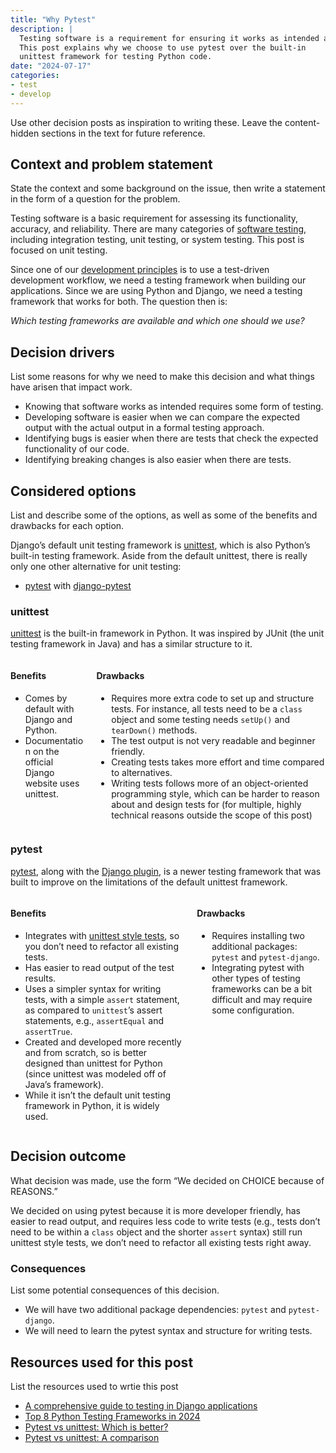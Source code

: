 ```yaml
---
title: "Why Pytest"
description: |
  Testing software is a requirement for ensuring it works as intended and because we use a test-driven development workflow.  
  This post explains why we choose to use pytest over the built-in 
  unittest framework for testing Python code.
date: "2024-07-17"
categories:
- test
- develop
---
```


::: content-hidden
Use other decision posts as inspiration to writing these. Leave the
content-hidden sections in the text for future reference.
:::

## Context and problem statement

::: content-hidden
State the context and some background on the issue, then write a
statement in the form of a question for the problem.
:::

Testing software is a basic requirement for assessing its functionality,
accuracy, and reliability. There are many categories of [software
testing](https://en.wikipedia.org/wiki/Software_testing), including
integration testing, unit testing, or system testing. This post is
focused on unit testing.

Since one of our [development
principles](https://design.seedcase-project.org/style/development) is to
use a test-driven development workflow, we need a testing framework when
building our applications. Since we are using Python and Django, we need
a testing framework that works for both. The question then is:

*Which testing frameworks are available and which one should we use?*

## Decision drivers

::: content-hidden
List some reasons for why we need to make this decision and what things
have arisen that impact work.
:::

-   Knowing that software works as intended requires some form of
    testing.
-   Developing software is easier when we can compare the expected
    output with the actual output in a formal testing approach.
-   Identifying bugs is easier when there are tests that check the
    expected functionality of our code.
-   Identifying breaking changes is also easier when there are tests.

## Considered options

::: content-hidden
List and describe some of the options, as well as some of the benefits
and drawbacks for each option.
:::

Django's default unit testing framework is
[unittest](https://docs.python.org/3/library/unittest.html), which is
also Python's built-in testing framework. Aside from the default
unittest, there is really only one other alternative for unit testing:

-   [pytest](https://docs.pytest.org/en/8.2.x/) with
    [django-pytest](https://pytest-django.readthedocs.io/en/latest/)

### unittest

[unittest](https://docs.python.org/3/library/unittest.html) is the
built-in framework in Python. It was inspired by JUnit (the unit testing
framework in Java) and has a similar structure to it.

::::: columns
::: column
#### Benefits

-   Comes by default with Django and Python.
-   Documentation on the official Django website uses unittest.
:::

::: column
#### Drawbacks

-   Requires more extra code to set up and structure tests. For instance,
    all tests need to be a `class` object and some testing needs
    `setUp()` and `tearDown()` methods.
-   The test output is not very readable and beginner friendly.
-   Creating tests takes more effort and time compared to alternatives.
-   Writing tests follows more of an object-oriented programming style,
    which can be harder to reason about and design tests for 
    (for multiple, highly technical reasons outside the scope of
    this post)
:::
:::::

### pytest

[pytest](https://docs.pytest.org/en/8.2.x/), along with the [Django
plugin](https://pytest-django.readthedocs.io/en/latest/), is a newer
testing framework that was built to improve on the limitations of the
default unittest framework.

::::: columns
::: column
#### Benefits

-   Integrates with [unittest style
    tests](https://docs.pytest.org/en/7.1.x/how-to/unittest.html), so you
    don't need to refactor all existing tests.
-   Has easier to read output of the test results.
-   Uses a simpler syntax for writing tests, with a simple `assert`
    statement, as compared to `unittest`'s assert statements, e.g., `assertEqual` and `assertTrue`.
-   Created and developed more recently and from scratch, so is better
    designed than unittest for Python (since unittest was modeled off of Java's framework).
-   While it isn't the default unit testing framework in Python, it is
    widely used.
:::

::: column
#### Drawbacks

-   Requires installing two additional packages: `pytest` and
    `pytest-django`.
-   Integrating pytest with other types of testing frameworks can be
		a bit difficult and may require some configuration.
:::
:::::

## Decision outcome

::: content-hidden
What decision was made, use the form "We decided on CHOICE because of
REASONS."
:::

We decided on using pytest because it is more developer friendly, has easier
to read output, and requires less code to write tests (e.g., tests don't need to be within a `class` object and the shorter `assert` syntax)
still run unittest style tests, we don't need to refactor all existing
tests right away.

### Consequences

::: content-hidden
List some potential consequences of this decision.
:::

-   We will have two additional package dependencies: `pytest` and
    `pytest-django`.
-   We will need to learn the pytest syntax and structure for writing
    tests.

## Resources used for this post

::: content-hidden
List the resources used to wrtie this post
:::

-   [A comprehensive guide to testing in Django
    applications](https://atharvashah.netlify.app/posts/tech/django-testing-guide/)
-   [Top 8 Python Testing Frameworks in
    2024](https://www.browserstack.com/guide/top-python-testing-frameworks)
-   [Pytest vs unittest: Which is
    better?](https://blog.jetbrains.com/pycharm/2024/03/pytest-vs-unittest/)
-   [Pytest vs unittest: A
    comparison](https://www.browserstack.com/guide/pytest-vs-unittest)
